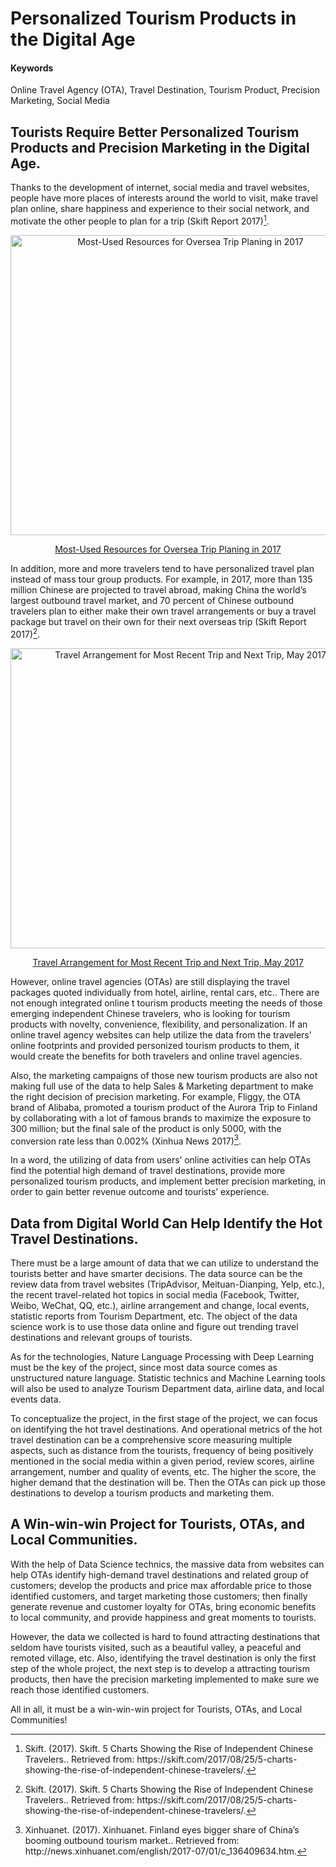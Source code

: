 # Personalized Tourism Products in the Digital Age {#Personalized-Tourism-Products}

#### Keywords

Online Travel Agency (OTA), Travel Destination, Tourism Product, Precision Marketing, Social Media

## Tourists Require Better Personalized Tourism Products and Precision Marketing in the Digital Age.

Thanks to the development of internet, social media and travel websites, people have more places of interests around the world to visit, make travel plan online, share happiness and experience to their social network, and motivate the other people to plan for a trip (Skift Report 2017)[^1].

<p align="center">
<img src="https://3rxg9qea18zhtl6s2u8jammft-wpengine.netdna-ssl.com/wp-content/uploads/2017/08/Screen-Shot-2017-08-23-at-3.48.42-PM.png" alt="Most-Used Resources for Oversea Trip Planing in 2017" width="560" height="480">
</p>
<p align="center">
<a href="https://skift.com/2017/08/25/5-charts-showing-the-rise-of-independent-chinese-travelers/"> Most-Used Resources for Oversea Trip Planing in 2017</a>
</p>

In addition, more and more travelers tend to have personalized travel plan instead of mass tour group products. For example, in 2017, more than 135 million Chinese are projected to travel abroad, making China the world’s largest outbound travel market, and 70 percent of Chinese outbound travelers plan to either make their own travel arrangements or buy a travel package but travel on their own for their next overseas trip (Skift Report 2017)[^1].

<p align="center">
<img src="https://3rxg9qea18zhtl6s2u8jammft-wpengine.netdna-ssl.com/wp-content/uploads/2017/08/Screen-Shot-2017-08-23-at-3.47.46-PM.png" alt="Travel Arrangement for Most Recent Trip and Next Trip, May 2017" width="560" height="480">
</p>
<p align="center">
<a href="https://skift.com/2017/08/25/5-charts-showing-the-rise-of-independent-chinese-travelers/"> Travel Arrangement for Most Recent Trip and Next Trip, May 2017 </a>
</p>

However, online travel agencies (OTAs) are still displaying the travel packages quoted individually from hotel, airline, rental cars, etc.. There are not enough integrated online t tourism products meeting the needs of those emerging independent Chinese travelers, who is looking for tourism products with novelty, convenience, flexibility, and personalization. If an online travel agency websites can help utilize the data from the travelers’ online footprints and provided personized tourism products to them, it would create the benefits for both travelers and online travel agencies.

Also, the marketing campaigns of those new tourism products are also not making full use of the data to help Sales & Marketing department to make the right decision of precision marketing. For example, Fliggy, the OTA brand of Alibaba, promoted a tourism product of the Aurora Trip to Finland by collaborating with a lot of famous brands to maximize the exposure to 300 million; but the final sale of the product is only 5000, with the conversion rate less than 0.002% (Xinhua News 2017)[^2]. 

In a word, the utilizing of data from users’ online activities can help OTAs find the potential high demand of travel destinations, provide more personalized tourism products, and implement better precision marketing, in order to gain better revenue outcome and tourists’ experience. 


## Data from Digital World Can Help Identify the Hot Travel Destinations.

There must be a large amount of data that we can utilize to understand the tourists better and have smarter decisions. The data source can be the review data from travel websites (TripAdvisor, Meituan-Dianping, Yelp, etc.), the recent travel-related hot topics in social media (Facebook, Twitter, Weibo, WeChat, QQ, etc.), airline arrangement and change, local events, statistic reports from Tourism Department, etc. The object of the data science work is to use those data online and figure out trending travel destinations and relevant groups of tourists. 

As for the technologies, Nature Language Processing with Deep Learning must be the key of the project, since most data source comes as unstructured nature language. Statistic technics and Machine Learning tools will also be used to analyze Tourism Department data, airline data, and local events data. 

To conceptualize the project, in the first stage of the project, we can focus on identifying the hot travel destinations. And operational metrics of the hot travel destination can be a comprehensive score measuring multiple aspects, such as distance from the tourists, frequency of being positively mentioned in the social media within a given period, review scores, airline arrangement, number and quality of events, etc. The higher the score, the higher demand that the destination will be. Then the OTAs can pick up those destinations to develop a tourism products and marketing them.  


## A Win-win-win Project for Tourists, OTAs, and Local Communities.

With the help of Data Science technics, the massive data from websites can help OTAs identify high-demand travel destinations and related group of customers; develop the products and price max affordable price to those identified customers, and target marketing those customers; then finally generate revenue and customer loyalty for OTAs, bring economic benefits to local community, and provide happiness and great moments to tourists. 

However, the data we collected is hard to found attracting destinations that seldom have tourists visited, such as a beautiful valley, a peaceful and remoted village, etc.  Also, identifying the travel destination is only the first step of the whole project, the next step is to develop a attracting tourism products, then have the precision marketing implemented to make sure we reach those identified customers. 

All in all, it must be a win-win-win project for Tourists, OTAs, and Local Communities!


[^1]:Skift. (2017). Skift. 5 Charts Showing the Rise of Independent Chinese Travelers.. Retrieved from: https://skift.com/2017/08/25/5-charts-showing-the-rise-of-independent-chinese-travelers/.


[^2]:Xinhuanet. (2017). Xinhuanet. Finland eyes bigger share of China's booming outbound tourism market.. Retrieved from: http://news.xinhuanet.com/english/2017-07/01/c_136409634.htm.
